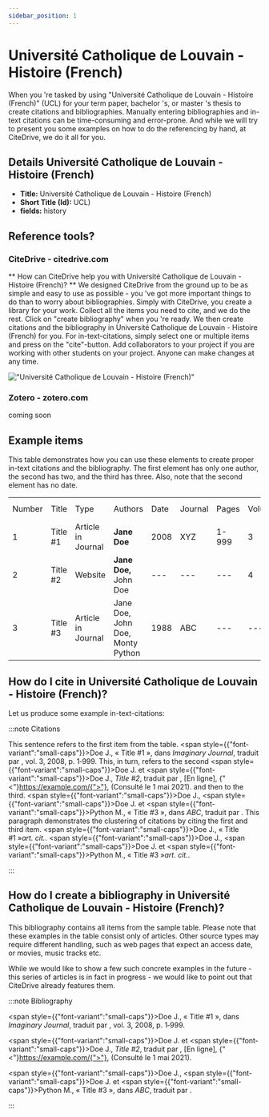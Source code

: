 ```yaml
---
sidebar_position: 1
---
```


# Université Catholique de Louvain - Histoire (French)

When you 're tasked by using "Université Catholique de Louvain - Histoire (French)" (UCL) for your term paper, bachelor 's, or master 's thesis to create citations and bibliographies.
Manually entering bibliographies and in-text citations can be time-consuming and error-prone. And while we will try to present you some examples on how to do the referencing by hand, at CiteDrive, we do it all for you.

## Details  Université Catholique de Louvain - Histoire (French)
* **Title:** Université Catholique de Louvain - Histoire (French)
* **Short Title (Id):** UCL)
* **fields:** history

## Reference tools?
### CiteDrive - citedrive.com
** How can CiteDrive help you with Université Catholique de Louvain - Histoire (French)? **
We designed CiteDrive from the ground up to be as simple and easy to use as possible - you 've got more important things to do than to worry about bibliographies. Simply with CiteDrive, you create a library for your work. Collect all the items you need to cite, and we do the rest. Click on "create bibliography" when you 're ready. We then create citations and the bibliography in Université Catholique de Louvain - Histoire (French) for you. For in-text-citations, simply select one or multiple items and press on the "cite"-button. Add collaborators to your project if you are working with other students on your project. Anyone can make changes at any time.


!["Université Catholique de Louvain - Histoire (French)"](images/universite-catholique-de-louvain--histoire-french.svg "Choose Université Catholique de Louvain - Histoire (French) in the CiteDrive App")

### Zotero - zotero.com

coming soon

## Example items

This table demonstrates how you can use these elements to create proper in-text citations and the bibliography. The first element has only one author, the second has two, and the third has three. Also, note that the second element has no date.


<table>
  <tr>
   <td>Number
   </td>
   <td>Title
   </td>
   <td>Type
   </td>
   <td>Authors
   </td>
   <td>Date
   </td>
   <td>Journal
   </td>
   <td>Pages
   </td>
   <td>Volume
   </td>
   <td>Issue
   </td>
   <td>Access Date
   </td>
  </tr>
  <tr>
   <td>1
   </td>
   <td>Title #1
   </td>
   <td>Article in Journal
   </td>
   <td><strong>Jane Doe</strong>
   </td>
   <td>2008
   </td>
   <td>XYZ
   </td>
   <td>1-999
   </td>
   <td>3
   </td>
   <td>2
   </td>
   <td>--
   </td>
  </tr>
  <tr>
   <td>
2
   </td>
   <td>Title #2
   </td>
   <td>Website
   </td>
   <td><strong>Jane Doe, </strong>John Doe
   </td>
   <td>---
   </td>
   <td>---
   </td>
   <td>---
   </td>
   <td>4
   </td>
   <td>---
   </td>
   <td>2020-05-01
   </td>
  </tr>
  <tr>
   <td>3
   </td>
   <td>Title #3
   </td>
   <td>Article in Journal
   </td>
   <td>Jane Doe, John Doe, Monty Python
   </td>
   <td>1988
   </td>
   <td>ABC
   </td>
   <td>---
   </td>
   <td>---
   </td>
   <td>16
   </td>
   <td>---
   </td>
  </tr>
</table>



## How do I cite in  Université Catholique de Louvain - Histoire (French)?

Let us produce some example in-text-citations:

:::note Citations


This sentence refers to the first item from the table. <span style={{"font-variant":"small-caps"}}>Doe</span> J., « Title #1 », dans <i>Imaginary Journal</i>, traduit par , vol. 3, 2008, p. 1‑999. This, in turn, refers to the second <span style={{"font-variant":"small-caps"}}>Doe</span> J. et <span style={{"font-variant":"small-caps"}}>Doe</span> J., <i>Title #2</i>, traduit par , [En ligne], {"<"}https://example.com/{">"}, (Consulté le 1 mai 2021).
and then to the third.  <span style={{"font-variant":"small-caps"}}>Doe</span> J., <span style={{"font-variant":"small-caps"}}>Doe</span> J. et <span style={{"font-variant":"small-caps"}}>Python</span> M., « Title #3 », dans <i>ABC</i>, traduit par .
This paragraph demonstrates the clustering of citations by citing the first and third item. <span style={{"font-variant":"small-caps"}}>Doe</span> J., « Title #1 »<i>art. cit.</i>. <span style={{"font-variant":"small-caps"}}>Doe</span> J., <span style={{"font-variant":"small-caps"}}>Doe</span> J. et <span style={{"font-variant":"small-caps"}}>Python</span> M., « Title #3 »<i>art. cit.</i>.

:::

## How do I create a bibliography in Université Catholique de Louvain - Histoire (French)?

This bibliography contains all items from the sample table. Please note that these examples in the table consist only of articles. Other source types may require different handling, such as web pages that expect an access date, or movies, music tracks etc.

While we would like to show a few such concrete examples in the future - this series of articles is in fact in progress - we would like to point out that CiteDrive already features them.

:::note Bibliography

<span style={{"font-variant":"small-caps"}}>Doe</span> J., « Title #1 », dans <i>Imaginary Journal</i>, traduit par , vol. 3, 2008, p. 1‑999.

<span style={{"font-variant":"small-caps"}}>Doe</span> J. et <span style={{"font-variant":"small-caps"}}>Doe</span> J., <i>Title #2</i>, traduit par , [En ligne], {"<"}https://example.com/{">"}, (Consulté le 1 mai 2021).

<span style={{"font-variant":"small-caps"}}>Doe</span> J., <span style={{"font-variant":"small-caps"}}>Doe</span> J. et <span style={{"font-variant":"small-caps"}}>Python</span> M., « Title #3 », dans <i>ABC</i>, traduit par .



:::


        